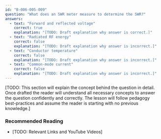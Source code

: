 ```yaml
---
id: "B-006-005-009"
question: "What does an SWR meter measure to determine the SWR?"
answers:
  - text: "Forward and reflected voltage"
    correct: true
    explanation: "[TODO: Draft explanation why answer is correct.]"
  - text: "Radiated RF energy"
    correct: false
    explanation: "[TODO: Draft explanation why answer is incorrect.]"
  - text: "Conductor temperature"
    correct: false
    explanation: "[TODO: Draft explanation why answer is incorrect.]"
  - text: "Common-mode current"
    correct: false
    explanation: "[TODO: Draft explanation why answer is incorrect.]"
---
```


[TODO: This section will explain the concept behind the question in detail. Once drafted the reader will understand all necessary concepts to answer the question confidently and correctly. The lesson will follow pedagogy best-practices and assume the reader is starting with no previous knowledge.]

### Recommended Reading

- [TODO: Relevant Links and YouTube Videos]

